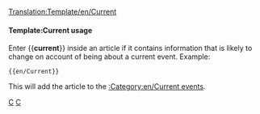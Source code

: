 <noinclude>[[Translation:Template/en/Current]]</noinclude>{{en/Ambox| type  = notice
| image = en/Current event.png | alt = Current event
| text  = This article concerns a current event. Some of its content may therefore be outdated.  The article should be given a higher than usual amount of attention while the event remains current.
}}<includeonly>{{{1|[[Category:en/Current events]]}}}</includeonly><noinclude>

====Template:Current usage====
Enter <nowiki>{{</nowiki>'''current'''<nowiki>}}</nowiki> inside an article if it contains information that is likely to change on account of being about a current event. Example:
<pre>{{en/Current}}</pre>
This will add the article to the [[:Category:en/Current events]].

[[Category:en/Templates|C]][[Category:en/Message boxes|C]]
</noinclude>